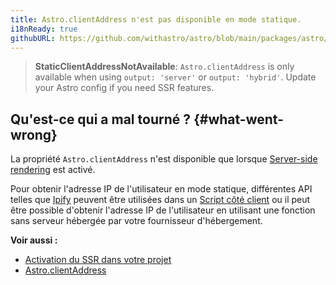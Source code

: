 ```yaml
---
title: Astro.clientAddress n'est pas disponible en mode statique.
i18nReady: true
githubURL: https://github.com/withastro/astro/blob/main/packages/astro/src/core/errors/errors-data.ts
---
```


> **StaticClientAddressNotAvailable**: `Astro.clientAddress` is only available when using `output: 'server'` or `output: 'hybrid'`. Update your Astro config if you need SSR features.

## Qu'est-ce qui a mal tourné ? \{#what-went-wrong\}
La propriété `Astro.clientAddress` n'est disponible que lorsque [Server-side rendering](/fr/guides/server-side-rendering/) est activé.

Pour obtenir l'adresse IP de l'utilisateur en mode statique, différentes API telles que [Ipify](https://www.ipify.org/) peuvent être utilisées dans un [Script côté client](/fr/guides/client-side-scripts/) ou il peut être possible d'obtenir l'adresse IP de l'utilisateur en utilisant une fonction sans serveur hébergée par votre fournisseur d'hébergement.

**Voir aussi :**
-  [Activation du SSR dans votre projet](/fr/guides/server-side-rendering/)
-  [Astro.clientAddress](/fr/reference/api-reference/#astroclientaddress)

